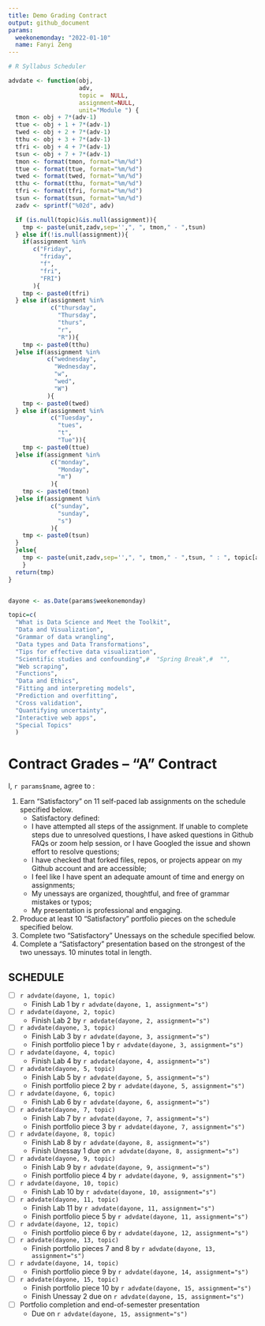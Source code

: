 ---
title: Demo Grading Contract
output: github_document
params:
  weekonemonday: "2022-01-10"
  name: Fanyi Zeng
---

```{r setup, include=FALSE}

# R Syllabus Scheduler

advdate <- function(obj,
                    adv,
                    topic =  NULL,
                    assignment=NULL,
                    unit="Module ") {
  tmon <- obj + 7*(adv-1)
  ttue <- obj + 1 + 7*(adv-1)
  twed <- obj + 2 + 7*(adv-1)
  tthu <- obj + 3 + 7*(adv-1)
  tfri <- obj + 4 + 7*(adv-1)
  tsun <- obj + 7 + 7*(adv-1)
  tmon <- format(tmon, format="%m/%d")
  ttue <- format(ttue, format="%m/%d")
  twed <- format(twed, format="%m/%d")
  tthu <- format(tthu, format="%m/%d")
  tfri <- format(tfri, format="%m/%d")
  tsun <- format(tsun, format="%m/%d")
  zadv <- sprintf("%02d", adv)

  if (is.null(topic)&is.null(assignment)){
    tmp <- paste(unit,zadv,sep='',", ", tmon," - ",tsun)
  } else if(!is.null(assignment)){
    if(assignment %in%
       c("Friday",
         "friday",
         "f",
         "fri",
         "FRI")
       ){
    tmp <- paste0(tfri)
  } else if(assignment %in%
            c("thursday",
              "Thursday",
              "thurs",
              "r",
              "R")){
    tmp <- paste0(tthu)
  }else if(assignment %in%
           c("wednesday",
             "Wednesday",
             "w",
             "wed",
             "W")
           ){
    tmp <- paste0(twed)
  } else if(assignment %in%
            c("Tuesday",
              "tues",
              "t",
              "Tue")){
    tmp <- paste0(ttue)
  }else if(assignment %in%
            c("monday",
              "Monday",
              "m")
            ){
    tmp <- paste0(tmon)
  }else if(assignment %in%
            c("sunday",
              "sunday",
              "s")
            ){
    tmp <- paste0(tsun)
  }
  }else{
    tmp <- paste(unit,zadv,sep='',", ", tmon," - ",tsun, " : ", topic[adv])
    }
  return(tmp)
}


dayone <- as.Date(params$weekonemonday)

topic=c(
  "What is Data Science and Meet the Toolkit", 
  "Data and Visualization",
  "Grammar of data wrangling",
  "Data types and Data Transformations",
  "Tips for effective data visualization",
  "Scientific studies and confounding",#  "Spring Break",#  "",
  "Web scraping", 
  "Functions", 
  "Data and Ethics",
  "Fitting and interpreting models",
  "Prediction and overfitting", 
  "Cross validation", 
  "Quantifying uncertainty",
  "Interactive web apps",
  "Special Topics" 
  )

```

<!-- This contract is adapted from Annie Somerville's contract https://github.com/anniehsom -->



# Contract Grades – “A” Contract

I, `r params$name`, agree to :

1) Earn “Satisfactory” on 11 self-paced lab assignments on the schedule specified below.
	-  Satisfactory defined:
  	-  I have attempted all steps of the assignment. If unable to complete steps due to unresolved questions, I have asked questions in Github FAQs or zoom help session, or I have Googled the issue and shown effort to resolve questions;
  	-  I have checked that forked files, repos, or projects appear on my Github account and are accessible;
  	-  I feel like I have spent an adequate amount of time and energy on assignments; 
<!-- (tentatively defining “adequate” based on Lab 1 and previous experience with R: I will spend at least 30 minutes on labs and at least 1 hour on portfolio pieces); -->
  	-  My unessays are organized, thoughtful, and free of grammar mistakes or typos;
  	-  My presentation is professional and engaging.
2) Produce at least 10 “Satisfactory” portfolio pieces on the schedule specified below.
3) Complete two “Satisfactory” Unessays on the schedule specified below.
4) Complete a “Satisfactory” presentation based on the strongest of the two unessays. 10 minutes total in length.



## SCHEDULE
- [ ] `r advdate(dayone, 1, topic)`
  - Finish Lab 1 by `r advdate(dayone, 1, assignment="s")`
- [ ] `r advdate(dayone, 2, topic)`
  - Finish Lab 2 by `r advdate(dayone, 2, assignment="s")`
- [ ]  `r advdate(dayone, 3, topic)`
  - Finish Lab 3  by `r advdate(dayone, 3, assignment="s")`
  - Finish portfolio piece 1 by `r advdate(dayone, 3, assignment="s")`
- [ ] `r advdate(dayone, 4, topic)`
  - Finish Lab 4  by `r advdate(dayone, 4, assignment="s")`
- [ ] `r advdate(dayone, 5, topic)`
  - Finish Lab 5  by `r advdate(dayone, 5, assignment="s")`
  - Finish portfolio piece 2 by `r advdate(dayone, 5, assignment="s")`
- [ ] `r advdate(dayone, 6, topic)`
  - Finish Lab 6 by `r advdate(dayone, 6, assignment="s")`
- [ ] `r advdate(dayone, 7, topic)`
  - Finish Lab 7 by `r advdate(dayone, 7, assignment="s")`
  - Finish portfolio piece 3 by `r advdate(dayone, 7, assignment="s")`
- [ ] `r advdate(dayone, 8, topic)`
  - Finish Lab 8 by `r advdate(dayone, 8, assignment="s")`
  - Finish Unessay 1 due on `r advdate(dayone, 8, assignment="s")`
- [ ] `r advdate(dayone, 9, topic)`
  - Finish Lab 9 by `r advdate(dayone, 9, assignment="s")`
  - Finish  portfolio piece 4 by `r advdate(dayone, 9, assignment="s")`
- [ ] `r advdate(dayone, 10, topic)`
  - Finish Lab 10 by `r advdate(dayone, 10, assignment="s")`
- [ ] `r advdate(dayone, 11, topic)`
  - Finish Lab 11 by `r advdate(dayone, 11, assignment="s")`
  - Finish portfolio piece 5 by `r advdate(dayone, 11, assignment="s")`
- [ ] `r advdate(dayone, 12, topic)`
  - Finish portfolio piece 6 by `r advdate(dayone, 12, assignment="s")`
- [ ] `r advdate(dayone, 13, topic)`
  - Finish portfolio pieces 7 and 8 by `r advdate(dayone, 13, assignment="s")`
- [ ] `r advdate(dayone, 14, topic)`
  - Finish portfolio piece 9 by `r advdate(dayone, 14, assignment="s")`
- [ ] `r advdate(dayone, 15, topic)`
  - Finish portfolio piece 10 by `r advdate(dayone, 15, assignment="s")`
  - Finish Unessay 2 due on `r advdate(dayone, 15, assignment="s")`
- [ ] Portfolio completion and end-of-semester presentation
  - Due on `r advdate(dayone, 15, assignment="s")`